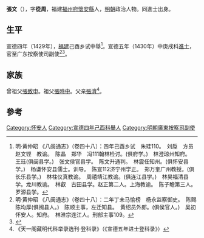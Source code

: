{{Otheruses|other=名为张文的其他人物|张文}}

'''張文'''（{{bd|1403年||？}}），字'''從周'''，福建[[福州府|福州府]][[懷安縣|懷安縣]]人，[[明朝|明朝]]政治人物。同進士出身。

== 生平 ==
宣德四年（1429年），[[福建|福建]]己酉乡试中舉<ref>明·黄仲昭 《八闽通志》（卷四十八）：四年己酉乡试　朱珪110。　刘垕　方员　赵文铿　教谕。　陈晶　郑华　冯111翰林检讨。(俱府学。)　林澄琼州知府。　王珏(俱闽县学。)　张文侯官县学。　陈文升通判。　林震任知州。(俱怀安县学。)　杨谦怀安县儒士。训导。　陈宣112济宁州学正。　郑万奎广州教授。(俱长乐县学。)　林柱仪真教谕。　周禧靖江教谕。(俱连江县学。)　林昊福清县学。龙川教谕。　林叡　古田县学。赵正第二人。上海教谕。　陈子瞻第三人。罗源县学。</ref>。宣德五年（1430年）中庚戌科[[進士|進士]]，官至广东按察使司副使<ref>明·黄仲昭 《八闽通志》（卷四十八）：二年丁未马愉榜　杨永监察御史。　陈赐　陈均厚(俱闽县人。)　陈顺主事，左迁知县。　黄绍员外郎。(俱侯官人。)　吴初怀安人。知府。　林淮宗连江人。刑部主事109。</ref><ref>{{cite web|title=《福州府志（清·乾隆）》选举四|url=http://www.fzdqw.com/ShowText.asp?ToBook=1411&index=96&|publisher=福州地情网|accessdate=2014-05-04|deadurl=yes|archiveurl=https://web.archive.org/web/20140504191714/http://www.fzdqw.com/ShowText.asp?ToBook=1411&index=96&|archivedate=2014-05-04}}</ref>。

== 家族 ==
曾祖父[[張致申|張致申]]。祖父[[張時中|張時中]]。父亲[[張濟|張濟]]<ref>《天一阁藏明代科举录选刊·登科录》（《宣德五年进士登科录》）</ref>。

==參考==
{{reflist}}

{{宣德五年庚戌科殿試金榜}}

{{Authority control}}

{{DEFAULTSORT:Zhang張}}
[[Category:怀安人|Category:怀安人]]
[[Category:宣德四年己酉科舉人|Category:宣德四年己酉科舉人]]
[[Category:明朝廣東按察司副使|Category:明朝廣東按察司副使]]


{{明朝人物小作品}}